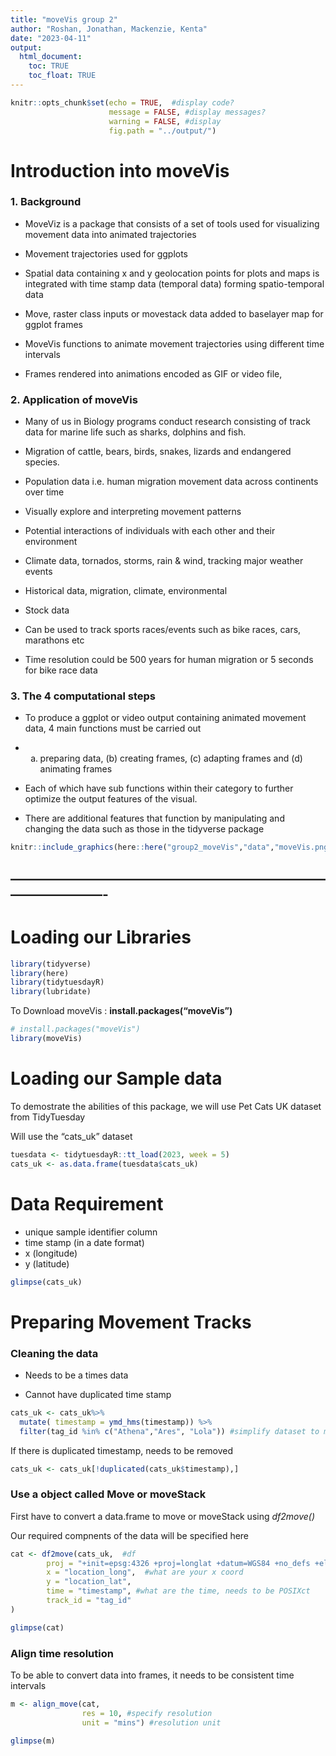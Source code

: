 ```yaml
---
title: "moveVis group 2"
author: "Roshan, Jonathan, Mackenzie, Kenta"
date: "2023-04-11"
output: 
  html_document:
    toc: TRUE
    toc_float: TRUE
---
```


```r
knitr::opts_chunk$set(echo = TRUE,  #display code?
                      message = FALSE, #display messages?
                      warning = FALSE, #display 
                      fig.path = "../output/")
```

# Introduction into moveVis

### 1. Background

-   MoveViz is a package that consists of a set of tools used for visualizing movement data into animated trajectories

-   Movement trajectories used for ggplots

-   Spatial data containing x and y geolocation points for plots and maps is integrated with time stamp data (temporal data) forming spatio-temporal data

-   Move, raster class inputs or movestack data added to baselayer map for ggplot frames

-   MoveVis functions to animate movement trajectories using different time intervals

-   Frames rendered into animations encoded as GIF or video file,





### 2. Application of moveVis

-   Many of us in Biology programs conduct research consisting of track data for marine life such as sharks, dolphins and fish.

-   Migration of cattle, bears, birds, snakes, lizards and endangered species.

-   Population data i.e. human migration movement data across continents over time

-   Visually explore and interpreting movement patterns

-  Potential interactions of individuals with each other and their environment

-   Climate data, tornados, storms, rain & wind, tracking major weather events

-   Historical data, migration, climate, environmental

-   Stock data

-   Can be used to track sports races/events such as bike races, cars, marathons etc

-   Time resolution could be 500 years for human migration or 5 seconds for bike race data

### 3. The 4 computational steps

-   To produce a ggplot or video output containing animated movement data, 4 main functions must be carried out

-   (a) preparing data, (b) creating frames, (c) adapting frames and (d) animating frames

-   Each of which have sub functions within their category to further optimize the output features of the visual.

-   There are additional features that function by manipulating and changing the data such as those in the tidyverse package

```r
knitr::include_graphics(here::here("group2_moveVis","data","moveVis.png"))

```

## ----------------------------------------------------------------------------------------------

# Loading our Libraries

```r
library(tidyverse)
library(here)
library(tidytuesdayR)
library(lubridate)
```

To Download moveVis : **install.packages("moveVis")**

```r
# install.packages("moveVis")
library(moveVis)
```

# Loading our Sample data

To demostrate the abilities of this package, we will use Pet Cats UK dataset from TidyTuesday

Will use the "cats_uk" dataset

```r
tuesdata <- tidytuesdayR::tt_load(2023, week = 5)
cats_uk <- as.data.frame(tuesdata$cats_uk) 
```

# Data Requirement

-   unique sample identifier column
-   time stamp (in a date format)
-   x (longitude)
-   y (latitude)

```r
glimpse(cats_uk)
```

# Preparing Movement Tracks

### Cleaning the data

-   Needs to be a times data

-   Cannot have duplicated time stamp

```r
cats_uk <- cats_uk%>% 
  mutate( timestamp = ymd_hms(timestamp)) %>%
  filter(tag_id %in% c("Athena","Ares", "Lola")) #simplify dataset to managable practice set
```

If there is duplicated timestamp, needs to be removed

```r
cats_uk <- cats_uk[!duplicated(cats_uk$timestamp),]
```

### Use a object called Move or moveStack

First have to convert a data.frame to move or moveStack using *df2move()*

Our required compnents of the data will be specified here

```r
cat <- df2move(cats_uk,  #df
        proj = "+init=epsg:4326 +proj=longlat +datum=WGS84 +no_defs +ellps=WGS84 +towgs84=0,0,0",  #type of projection
        x = "location_long",  #what are your x coord
        y = "location_lat",
        time = "timestamp", #what are the time, needs to be POSIXct
        track_id = "tag_id"
)

glimpse(cat)
```

### Align time resolution

To be able to convert data into frames, it needs to be consistent time intervals

```r
m <- align_move(cat, 
                res = 10, #specify resolution
                unit = "mins") #resolution unit

glimpse(m)
```
